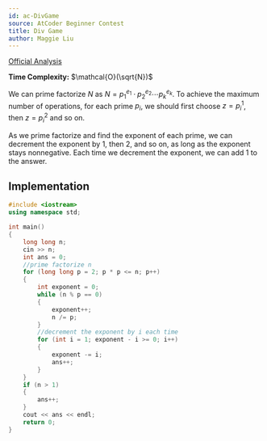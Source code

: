 ```yaml
---
id: ac-DivGame
source: AtCoder Beginner Contest
title: Div Game
author: Maggie Liu
---
```


[Official Analysis](https://img.atcoder.jp/abc169/editorial.pdf#page=12)

**Time Complexity:** $\mathcal{O}(\sqrt{N})$

We can prime factorize $N$ as $N = p_1^{e_1} \cdot p_2^{e_2} \cdots p_k^{e_k}$.
To achieve the maximum number of operations, for each prime $p_i$, we should
first choose $z = p_i^1$, then $z = p_i^2$ and so on.

As we prime factorize and find the exponent of each prime, we can decrement the
exponent by $1$, then $2$, and so on, as long as the exponent stays nonnegative.
Each time we decrement the exponent, we can add $1$ to the answer.

<LanguageSection>

<CPPSection>

## Implementation

```cpp
#include <iostream>
using namespace std;

int main()
{
	long long n;
	cin >> n;
	int ans = 0;
	//prime factorize n
	for (long long p = 2; p * p <= n; p++)
	{
		int exponent = 0;
		while (n % p == 0)
		{
			exponent++;
			n /= p;
		}
		//decrement the exponent by i each time
		for (int i = 1; exponent - i >= 0; i++)
		{
			exponent -= i;
			ans++;
		}
	}
	if (n > 1)
	{
		ans++;
	}
	cout << ans << endl;
	return 0;
}
```

</CPPSection>

</LanguageSection>
